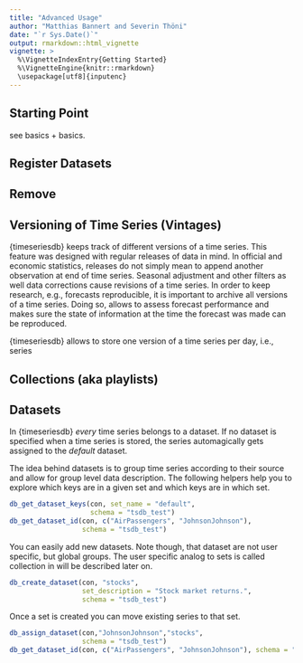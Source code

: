 ```yaml
---
title: "Advanced Usage"
author: "Matthias Bannert and Severin Thöni"
date: "`r Sys.Date()`"
output: rmarkdown::html_vignette
vignette: >
  %\VignetteIndexEntry{Getting Started}
  %\VignetteEngine{knitr::rmarkdown}
  \usepackage[utf8]{inputenc}
---
```


## Starting Point

see basics + basics.

## Register Datasets

## Remove 


## Versioning of Time Series (Vintages)

{timeseriesdb} keeps track of different versions of a time series. This feature was designed with regular releases of data in mind. In official and economic statistics, releases do not simply mean to append another observation at end of time series. Seasonal adjustment and other filters as well data corrections cause revisions of a time series. In order to keep research, e.g., forecasts reproducible, it is important to archive all versions of a time series. Doing so, allows to assess forecast performance and makes sure the state of information at the time the forecast was made can be reproduced.

{timeseriesdb} allows to store one version of a time series per day, i.e., series 



## Collections (aka playlists)
## Datasets

In {timeseriesdb} *every* time series belongs to a dataset. If no dataset is specified when a time series is stored, the series automagically gets assigned to the *default* dataset.

The idea behind datasets is to group time series according to their source and allow for group level data description. The
following helpers help you to explore which keys are in a given set and which keys are in which set.

```r
db_get_dataset_keys(con, set_name = "default",
                    schema = "tsdb_test")
db_get_dataset_id(con, c("AirPassengers", "JohnsonJohnson"),
                  schema = "tsdb_test")
```

You can easily add new datasets. Note though, that dataset are not user specific, but global groups. The user specific analog to sets is called collection in will be described later on. 

```r
db_create_dataset(con, "stocks",
                  set_description = "Stock market returns.",
                  schema = "tsdb_test")
```
Once a set is created you can move existing series to that set. 

```r
db_assign_dataset(con,"JohnsonJohnson","stocks",
                  schema = "tsdb_test")
db_get_dataset_id(con, c("AirPassengers", "JohnsonJohnson"), schema = "tsdb_test")
```

